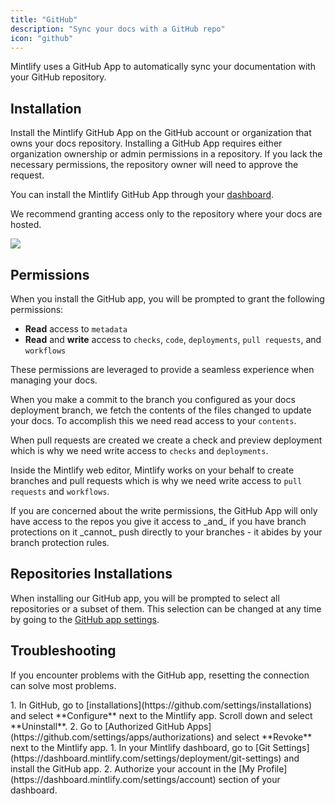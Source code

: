 ```yaml
---
title: "GitHub"
description: "Sync your docs with a GitHub repo"
icon: "github"
---
```


Mintlify uses a GitHub App to automatically sync your documentation with your GitHub repository.

## Installation

Install the Mintlify GitHub App on the GitHub account or organization that owns your docs repository. Installing a GitHub App requires either
organization ownership or admin permissions in a repository. If you lack the necessary permissions, the repository owner will need to approve the request.

You can install the Mintlify GitHub App through your [dashboard](https://dashboard.mintlify.com/settings/organization/github-app).

We recommend granting access only to the repository where your docs are hosted.

<Frame>
  <img className="h-80" src="/images/github/select-repos.png" />
</Frame>

## Permissions

When you install the GitHub app, you will be prompted to grant the following permissions:

- **Read** access to `metadata`
- **Read** and **write** access to `checks`, `code`, `deployments`, `pull requests`,
  and `workflows`

These permissions are leveraged to provide a seamless experience when managing
your docs.

When you make a commit to the branch you configured as your docs deployment
branch, we fetch the contents of the files changed to update your docs. To
accomplish this we need read access to your `contents`.

When pull requests are created we create a check and preview deployment which is
why we need write access to `checks` and `deployments`.

Inside the Mintlify web editor, Mintlify works on your behalf to create branches
and pull requests which is why we need write access to `pull requests` and
`workflows`.

<Info>
  If you are concerned about the write permissions, the GitHub App will only
  have access to the repos you give it access to _and_ if you have branch
  protections on it _cannot_ push directly to your branches - it abides by your
  branch protection rules.
</Info>

## Repositories Installations

When installing our GitHub app, you will be prompted to select all repositories
or a subset of them. This selection can be changed at any time by going to the
[GitHub app settings](https://github.com/apps/mintlify/installations/new).

## Troubleshooting

If you encounter problems with the GitHub app, resetting the connection can solve most problems.

<Steps>
  <Step title="Uninstall the Mintlify app through GitHub.">
    1. In GitHub, go to [installations](https://github.com/settings/installations) and select **Configure** next to the Mintlify app. Scroll down and select **Uninstall**.
    2. Go to [Authorized GitHub Apps](https://github.com/settings/apps/authorizations) and select **Revoke** next to the Mintlify app.
  </Step>
  <Step title="Reinstall the Mintlify app.">
    1. In your Mintlify dashboard, go to [Git Settings](https://dashboard.mintlify.com/settings/deployment/git-settings) and install the GitHub app.
    2. Authorize your account in the [My Profile](https://dashboard.mintlify.com/settings/account) section of your dashboard.
  </Step>
</Steps>
